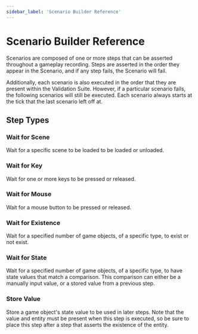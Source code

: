 ```yaml
---
sidebar_label: 'Scenario Builder Reference'
---
```


# Scenario Builder Reference

Scenarios are composed of one or more steps that can be asserted throughout a gameplay recording. Steps are asserted in the order they appear in the Scenario, and if any step fails, the Scenario will fail.

Additionally, each scenario is also executed in the order that they are present within the Validation Suite. However,
if a particular scenario fails, the following scenarios will still be executed. Each scenario always starts at the
tick that the last scenario left off at.

## Step Types

### Wait for Scene

Wait for a specific scene to be loaded to be loaded or unloaded.

### Wait for Key

Wait for one or more keys to be pressed or released.

### Wait for Mouse

Wait for a mouse button to be pressed or released.

### Wait for Existence

Wait for a specified number of game objects, of a specific type, to exist or not exist.

### Wait for State

Wait for a specified number of game objects, of a specific type, to have state values that match a comparison. This comparison can either be a manually input value, or a stored value from a previous step.

### Store Value

Store a game object's state value to be used in later steps. Note that the value and entity must be present when this
step is executed, so be sure to place this step after a step that asserts the existence of the entity.
